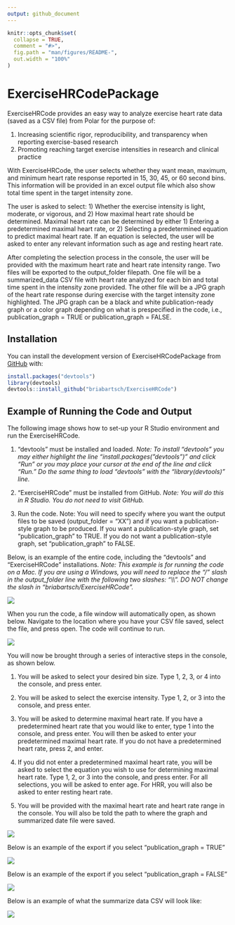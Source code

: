 ```yaml
---
output: github_document
---
```


<!-- README.md is generated from README.Rmd. Please edit that file -->

```r
knitr::opts_chunk$set(
  collapse = TRUE,
  comment = "#>",
  fig.path = "man/figures/README-",
  out.width = "100%"
)
```

# ExerciseHRCodePackage

<!-- badges: start -->

<!-- badges: end -->

ExerciseHRCode provides an easy way to analyze exercise heart rate data (saved as a CSV file) from Polar for the purpose of:

1)  Increasing scientific rigor, reproducibility, and transparency when reporting exercise-based research
2)  Promoting reaching target exercise intensities in research and clinical practice

With ExerciseHRCode, the user selects whether they want mean, maximum, and minimum heart rate response reported in 15, 30, 45, or 60 second bins. This information will be provided in an excel output file which also show total time spent in the target intensity zone.

The user is asked to select: 1) Whether the exercise intensity is light, moderate, or vigorous, and 2) How maximal heart rate should be determined. Maximal heart rate can be determined by either 1) Entering a predetermined maximal heart rate, or 2) Selecting a predetermined equation to predict maximal heart rate. If an equation is selected, the user will be asked to enter any relevant information such as age and resting heart rate.

After completing the selection process in the console, the user will be provided with the maximum heart rate and heart rate intensity range. Two files will be exported to the output_folder filepath. One file will be a summarized_data CSV file with heart rate analyzed for each bin and total time spent in the intensity zone provided. The other file will be a JPG graph of the heart rate response during exercise with the target intensity zone highlighted. The JPG graph can be a black and white publication-ready graph or a color graph depending on what is prespecified in the code, i.e., publication_graph = TRUE or publication_graph = FALSE.

## Installation

You can install the development version of ExerciseHRCodePackage from [GitHub](https://github.com/) with:

``` r
install.packages("devtools")
library(devtools)
devtools::install_github("briabartsch/ExerciseHRCode")
```

## Example of Running the Code and Output

The following image shows how to set-up your R Studio environment and run the ExerciseHRCode.

1) "devtools" must be installed and loaded. *Note: To install "devtools" you may either highlight the line "install.packages("devtools")" and click "Run" or you may place your cursor at the end of the line and click "Run." Do the same thing to load "devtools" with the "library(devtools)" line.*

2) "ExerciseHRCode" must be installed from GitHub. *Note: You will do this in R Studio. You do not need to visit GitHub.*

3) Run the code. Note: You will need to specify where you want the output files to be saved (output_folder = "XX") and if you want a publication-style graph to be produced. If you want a publication-style graph, set "publication_graph" to TRUE. If you do not want a publication-style graph, set "publication_graph" to FALSE.

Below, is an example of the entire code, including the "devtools" and "ExerciseHRCode" installations. *Note: This example is for running the code on a Mac. If you are using a Windows, you will need to replace the "*/*" slash in the output_folder line with the following two slashes: "*\\\\*". DO NOT change the slash in "briabartsch/ExerciseHRCode".*

![](images/Code to run.jpg)

When you run the code, a file window will automatically open, as shown below. Navigate to the location where you have your CSV file saved, select the file, and press open. The code will continue to run.

![](images/Selection Window.jpg)

You will now be brought through a series of interactive steps in the console, as shown below.

1) You will be asked to select your desired bin size. Type 1, 2, 3, or 4 into the console, and press enter.

2) You will be asked to select the exercise intensity. Type 1, 2, or 3 into the console, and press enter.

3) You will be asked to determine maximal heart rate. If you have a predetermined heart rate that you would like to enter, type 1 into the console, and press enter. You will then be asked to enter your predetermined maximal heart rate. If you do not have a predetermined heart rate, press 2, and enter.

4) If you did not enter a predetermined maximal heart rate, you will be asked to select the equation you wish to use for determining maximal heart rate. Type 1, 2, or 3 into the console, and press enter. For all selections, you will be asked to enter age. For HRR, you will also be asked to enter resting heart rate.

5) You will be provided with the maximal heart rate and heart rate range in the console. You will also be told the path to where the graph and summarized date file were saved.

![](images/Console Selection Window.png)

Below is an example of the export if you select "publication_graph = TRUE"

![](images/HIIT publication graph.jpg)

Below is an example of the export if you select "publication_graph = FALSE"

![](images/HR graph.jpg)

Below is an example of what the summarize data CSV will look like:

![](images/File Screenshot.jpg)
